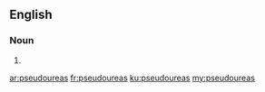 ==English==

===Noun===
{{head|en|plural}}

# {{plural of|pseudourea|lang=en}}

[[ar:pseudoureas]]
[[fr:pseudoureas]]
[[ku:pseudoureas]]
[[my:pseudoureas]]